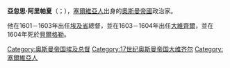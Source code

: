 {{unreferenced|time=2019-02-25T15:41:39+00:00}}
'''亞忽思·阿里帕夏'''（{{lang-tr|Yavuz Ali Pasha}}；{{bd|？||1604年|7月26日}}），[[塞爾維亞人|塞爾維亞人]]出身的[[奧斯曼帝國|奧斯曼帝國]]政治家。

他在1601－1603年出任[[埃及省|埃及省]]總督，並在1603－1604年出任[[大維齊爾|大維齊爾]]，並在1604年死於[[貝爾格勒|貝爾格勒]]。

{{s-start}}
{{s-off}}
{{succession box|title=[[奥斯曼帝国大维齐尔|奥斯曼帝国大维齐尔]]|before=[[耶米什奇·哈桑帕夏|耶米什奇·哈桑帕夏]]|after=[[蘇庫魯扎德·拉拉·穆罕默德帕夏|蘇庫魯扎德·拉拉·穆罕默德帕夏]]|years=1603年10月16日－1604年7月26日}}
{{s-end}}

{{Grand Viziers of Ottoman Empire}}
[[Category:奥斯曼帝国埃及总督|Category:奥斯曼帝国埃及总督]]
[[Category:17世纪奥斯曼帝国大维齐尔|Category:17世纪奥斯曼帝国大维齐尔]]
[[Category:塞爾維亞人|Category:塞爾維亞人]]